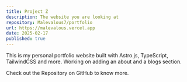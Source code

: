 ```yaml
---
title: Project Z
description: The website you are looking at
repository: Malevalous7/portfolio
url: https://malevalous.vercel.app
date: 2025-02-17
published: true
---
```


This is my personal portfolio website built with Astro.js, TypeScript, TailwindCSS and more. Working on adding an about and a blogs section.

Check out the Repository on GitHub to know more.
